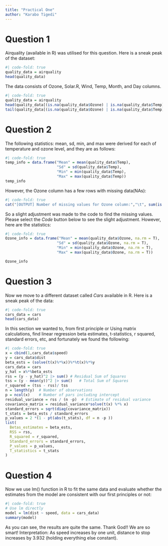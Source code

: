 ```yaml
---
title: "Practical One"
author: "Karabo Tigedi"
---
```


# Question 1

Airquality (available in R) was utilised for this question. Here is a sneak peak of the dataset:

```r
#| code-fold: true
quality_data = airquality
head(quality_data)
```

The data consists of Ozone, Solar.R, Wind, Temp, Month, and Day columns.

```r
#| code-fold: true
quality_data = airquality
head(quality_data[(is.na(quality_data$Ozone) | is.na(quality_data$Temp)),])
tail(quality_data[(is.na(quality_data$Ozone) | is.na(quality_data$Temp)),])
```

# Question 2

The following statistics: mean, sd, min, and max were derived for each of temperature and ozone level, and they are as follows:

```r
#| code-fold: true
temp_info = data.frame("Mean" = mean(quality_data$Temp),
                       "Sd" = sd(quality_data$Temp), 
                       "Min" = min(quality_data$Temp), 
                       "Max" = max(quality_data$Temp))
temp_info
```

However, the Ozone column has a few rows with missing data(NAs):

```r
#| code-fold: true
cat("[OUTPUT] Number of missing values for Ozone column:","\t", sum(is.na(quality_data$Ozone)))
```

So a slight adjustment was made to the code to find the missing values. Please select the *Code* button below to see the slight adjustment. However, here are the statistics:

```r
#| code-fold: true
Ozone_info = data.frame("Mean" = mean(quality_data$Ozone, na.rm = T),
                       "Sd" = sd(quality_data$Ozone, na.rm = T), 
                       "Min" = min(quality_data$Ozone, na.rm = T), 
                       "Max" = max(quality_data$Ozone, na.rm = T))

Ozone_info
```

# Question 3

Now we move to a different dataset called *Cars* available in R. Here is a sneak peak of the data:

```r
#| code-fold: true
cars_data = cars
head(cars_data)
```

In this section we wanted to, from first principle or Using matrix calculations, find linear regression beta estimates, t-statistics, r squared, standard errors, etc, and fortunately we found the following:

```r
#| code-fold: true
x = cbind(1,cars_data$speed)
y = cars_data$dist
beta_ests = (solve(t(x)%*%x))%*%t(x)%*%y
cars_data = cars
y_hat = x%*%beta_ests
rss = (y - y_hat)^2 |> sum() # Residual Sum of Squares
tss = (y - mean(y))^2 |> sum()   # Total Sum of Squares
r_squared = (tss - rss)/ tss
n = length(y)  # Number of observations
p = ncol(x)    # Number of pars including intercept
residual_variance = rss / (n -p)  # Estimate of residual variance
covariance_matrix = residual_variance*solve(t(x) %*% x)
standard_errors = sqrt(diag(covariance_matrix))
t_stats = beta_ests / standard_errors
p_values = 2 *(1 - pt(abs(t_stats), df = n -p ))
list(
  Betas_estimates = beta_ests,
  RSS = rss,
  R_squared = r_squared,
  Standard_errors = standard_errors,
  P_values = p_values,
  T_statistics = t_stats
)
```

# Question 4

Now we use lm() function in R to fit the same data and evaluate whether the estimates from the model are consistent with our first principles or not:

```r
#| code-fold: true
# Use lm directly
model = lm(dist ~ speed, data = cars_data)
summary(model)
```

As you can see, the results are quite the same. Thank God!! We are so smart! Interpretation: As speed increases by one unit, distance to stop increases by 3.932 (holding everything else constant).
